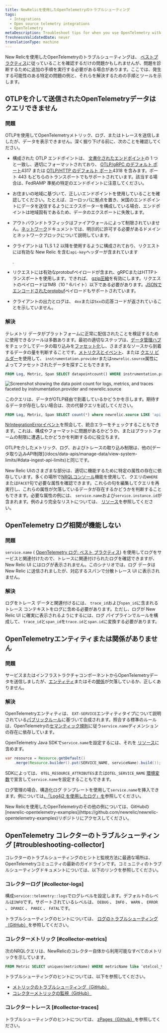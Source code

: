 ```yaml
---
title: NewRelicを使用したOpenTelemetryのトラブルシューティング
tags:
  - Integrations
  - Open source telemetry integrations
  - OpenTelemetry
metaDescription: Troubleshoot tips for when you use OpenTelemetry with New Relic
freshnessValidatedDate: never
translationType: machine
---
```



New Relicを使用したOpenTelemetryのトラブルシューティングは、 [ベストプラクティス](/docs/more-integrations/open-source-telemetry-integrations/opentelemetry/opentelemetry-concepts)に従っていることを確認するだけの問題かもしれませんが、問題を診断するために追加の手順を実行する必要がある場合があります。ここでは、発生する可能性のある特定の問題の例と、それらを解決するための手順とツールを示します。

## OTLPを介して送信されたOpenTelemetryデータはクエリできません

### 問題

OTLPを使用してOpenTelemetryメトリック、ログ、またはトレースを送信しましたが、データを表示できません。深く掘り下げる前に、次のことを確認してください。

* 構成された OTLP エンドポイントは、 [文書化されたエンドポイント](/docs/more-integrations/open-source-telemetry-integrations/opentelemetry/get-started/opentelemetry-set-up-your-app/#review-settings)の 1 つと一致し、適切にフォーマットされており、 [OTLP/gRPC のデフォルト ポート](https://github.com/open-telemetry/opentelemetry-specification/blob/v1.8.0/specification/protocol/otlp.md#otlpgrpc-default-port)4317 または [OTLP/HTTP のデフォルト ポート](https://github.com/open-telemetry/opentelemetry-specification/blob/v1.8.0/specification/protocol/otlp.md#otlphttp-default-port)4318 を含みます。ポート 443 もどちらのトランスポートでもサポートされています。該当する場合は、FedRAMP 準拠の特定のエンドポイントに注意してください。

* お住まいの地域に基づいて、正しいエンドポイントを使用していることを確認してください。たとえば、ヨーロッパに拠点を置き、米国のエンドポイントにデータを送信するようにエクスポーターを構成している場合、エンドポイントは地域固有であるため、データのエクスポートに失敗します。

* アウトバウンドトラフィックはファイアウォールによって制限されていません。[ネットワーク](/docs/using-new-relic/cross-product-functions/install-configure/networks/#opentelemetry)ドキュメントでは、明示的に許可する必要があるドメインとネットワークブロックについて説明しています。

* クライアントは TLS 1.2 以降を使用するように構成されており、リクエストには有効な New Relic を含む`api-key`ヘッダーが含まれています

  <InlinePopover type="licenseKey"/>

  .

* リクエストには有効なprotobufペイロードが含まれ、gRPCまたはHTTPトランスポートを使用します。できれば、 [gzip圧縮](/docs/more-integrations/open-source-telemetry-integrations/opentelemetry/opentelemetry-concepts/#compression)を有効にします。リクエストのペイロードは1MB（10 ^ 6バイト）以下である必要があります。[JSONでエンコードされたprotobuf](https://github.com/open-telemetry/opentelemetry-specification/blob/v1.8.0/specification/protocol/otlp.md#otlphttp-connection)ペイロードもサポートされています。

* クライアントの出力とログは、 `4xx`または`5xx`の応答コードが返されていることを示していません。

### 解決

テレメトリ データがプラットフォームに正常に配信されたことを検証するために使用できるツールは多数あります。最初の適切なステップは、[データ管理ハブ](/docs/data-apis/manage-data/manage-your-data/)をチェックしてデータの取り込みを[ファセット化](/docs/data-apis/manage-data/manage-data-coming-new-relic/#facet-data-ingest)し、さまざまなソースから到着するデータの量を判断することです。[メトリクスとイベント](/docs/query-your-data/explore-query-data/browse-data/introduction-data-explorer/#use-case-troubleshooting)、または [クエリ ビルダー](/docs/query-your-data/explore-query-data/query-builder/use-advanced-nrql-mode-query-data)を使用して、 `instrumentation.provider`または`newrelic.source`属性によってファセットされたデータを探すこともできます。

```sql
FROM Log, Metric, Span SELECT datapointcount() WHERE instrumentation.provider = 'opentelemetry' FACET instrumentation.provider, newrelic.source
```

<img
  title="Screenshot showing the data point count for logs, metrics, and traces faceted by instrumentation.provider and newrelic.source"
  alt="Screenshot showing the data point count for logs, metrics, and traces faceted by instrumentation.provider and newrelic.source"
  src={moreintegrationsOtlpFacetQuery}
/>

このクエリは、データがOTLP経由で到着しているかどうかを示します。期待するデータが存在しない場合は、次の代替クエリを試してください。

```sql
FROM Log, Metric, Span SELECT count(*) where newrelic.source LIKE 'api.%.otlp'
```

[NrIntegrationErrorイベント](/docs/data-apis/manage-data/nrintegrationerror/)を照会して、統合エラーをチェックすることもできます。これは、構成やフォーマットに問題があるかどうか、またはプラットフォームの制限に遭遇したかどうかを判断するのに役立ちます。

<Callout variant="important">
  OTLPを介したメトリック、ログ、およびトレースの取り込み制限は、他の[データ取り込みAPI制限](/docs/data-apis/manage-data/view-system-limits/#data-ingest-api-limits)と同じです。
</Callout>

New Relic UIのさまざまな部分は、適切に機能するために特定の属性の存在に依存しています。多くの場所で[NRQLコンソール](/docs/query-your-data/explore-query-data/query-builder/nrql-console/)機能を使用して、クエリの`WHERE`または`FACET`句で必要な属性を確認できます。これらの句を編集してクエリを再実行し、これらの属性が欠落しているデータが存在するかどうかを判断することもできます。必要な属性の例には、 `service.name`および`service.instance.id`が含まれます。例のより完全なリストについては、 [リソース](/docs/more-integrations/open-source-telemetry-integrations/opentelemetry/opentelemetry-concepts/#resources)を参照してください。

## OpenTelemetry ログ相関が機能しない

### 問題

`service.name` ( [OpenTelemetry ログ: ベスト プラクティス](/docs/more-integrations/open-source-telemetry-integrations/opentelemetry/best-practices/opentelemetry-best-practices-logs)) を使用してログをサービスと関連付けたので、トレースに関連付けられたログを確認できますが、New Relic UI にはログが表示されません。このシナリオでは、ログ データは New Relic に送信されましたが、対応するスパンで分散トレース UI に表示されません。

### 解決

ログをトレース データと関連付けるには、 `trace_id`および`span_id`に含まれるトレース コンテキストをログに含める必要があります。ただし、ログが New Relic UI に確実に表示されるようにするには、ログ パイプラインでルールを構成して、 `trace_id`と`span_id`を`trace.id`と`span.id`に変換する必要があります。

## OpenTelemetryエンティティまたは関係がありません

### 問題

サービスまたはインフラストラクチャコンポーネントからOpenTelemetryデータを送信しましたが、[エンティティ](/docs/new-relic-one/use-new-relic-one/core-concepts/what-entity-new-relic/)またはその[関係](/docs/new-relic-one/use-new-relic-one/core-concepts/what-entity-new-relic/#related-entities)が欠落しているか、正しくありません。

### 解決

OpenTelemetryエンティティは、 `EXT-SERVICE`エンティティタイプについて説明されている[パブリックルール](https://github.com/newrelic/entity-definitions/blob/b8e75d839eed7859044a9bb601a62e5323107350/definitions/ext-service/definition.yml)に基づいて合成されます。照合する標準のルールは、OpenTelemetryの[セマンティック規則](https://github.com/open-telemetry/opentelemetry-specification/blob/527206ea49e384de957eda105d9425aa8fefca25/specification/overview.md#semantic-conventions)に従う`service.name`ディメンションの存在に依存しています。

OpenTelemetry Java SDKで`service.name`を設定するには、それを [リソース](/docs/more-integrations/open-source-telemetry-integrations/opentelemetry/opentelemetry-concepts/#resources)に含めます。

```java
var resource = Resource.getDefault()
    .merge(Resource.builder().put(SERVICE_NAME, serviceName).build());
```

SDKによっては、 `OTEL_RESOURCE_ATTRIBUTES`または`OTEL_SERVICE_NAME` [環境変数](https://github.com/open-telemetry/opentelemetry-specification/blob/20c82de552d08428e8cadaaef3e6cb46812f7c00/specification/sdk-environment-variables.md#general-sdk-configuration)で宣言して`service.name`を設定することもできます。

ログ管理の場合、構造化ログ テンプレートを使用して`service.name`を挿入できます。例については[、「Log4j2 を使用したログ」を](https://github.com/newrelic/newrelic-opentelemetry-examples/blob/e3f5ee85b4dcd8dd29f8f69d78d122b82a9638ba/other-examples/java/logs-in-context-log4j2/Log4j2EventLayout.json#L2)参照してください。

<Callout variant="tip">
  New Relicを使用したOpenTelemetryのその他の例については、GitHubの[newrelic-opentelemetry-examples](https://github.com/newrelic/newrelic-opentelemetry-examples)リポジトリにアクセスしてください。
</Callout>

## OpenTelemetry コレクターのトラブルシューティング [#troubleshooting-collector]

コレクターのトラブルシューティングのヒントと監視方法に最適な場所は、OpenTelemetryコミュニティの最新のガイドラインです。コミュニティのトラブルシューティングドキュメントについては、以下のリンクを参照してください。

### コレクターログ [#collector-logs]

構成`service::telemetry::logs`でログレベルを設定します。デフォルトのレベルは`INFO`です。サポートされているレベルは、 `DEBUG` 、 `INFO` 、 `WARN` 、 `ERROR` 、 `DPANIC` 、 `PANIC` 、 `FATAL`です。

トラブルシューティングのヒントについては、 [ログのトラブルシューティング（GitHub）](https://github.com/open-telemetry/opentelemetry-collector/blob/main/docs/troubleshooting.md#logs)を参照してください。

### コレクターメトリック [#collector-metrics]

次のNRQLクエリは、NewRelicのコレクター自体から利用可能なすべてのメトリックを示しています。

```sql
FROM Metric SELECT uniques(metricName) WHERE metricName like ‘otelcol_%’ LIMIT MAX
```

トラブルシューティングのヒントについては、以下を参照してください。

* [メトリックのトラブルシューティング（GitHub）](https://github.com/open-telemetry/opentelemetry-collector/blob/main/docs/troubleshooting.md#metrics)
* [コレクターメトリックの監視（GitHub）](https://github.com/open-telemetry/opentelemetry-collector/blob/main/docs/monitoring.md)

### コレクタートレース [#collector-traces]

トラブルシューティングのヒントについては、 [zPages（Github）](https://github.com/open-telemetry/opentelemetry-collector/blob/main/docs/troubleshooting.md#zpages)を参照してください。